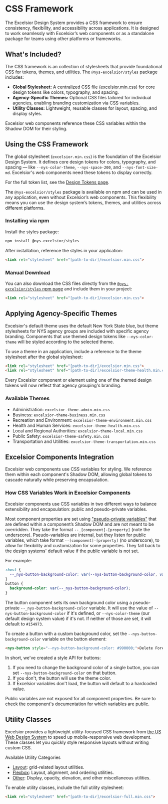 
<Meta title="Styles" />

# CSS Framework

The Excelsior Design System provides a CSS framework to ensure consistency, flexibility, and accessibility across applications. It is designed to work seamlessly with Excelsior’s web components or as a standalone package for teams using other platforms or frameworks.

## What's Included?

The CSS framework is an collection of stylesheets that provide foundational CSS for tokens, themes, and utilities. The `@nys-excelsior/styles` package includes:
  - **Global Stylesheet:** A centralized CSS file (excelsior.min.css) for core design tokens like colors, typography, and spacing.
  - **Agency-Specific Themes:** Optional CSS files tailored for individual agencies, enabling branding customization via CSS variables.
  - **Utility Classes:** Lightweight, reusable classes for layout, spacing, and display styles.

Excelsior web components reference these CSS variables within the Shadow DOM for their styling.

## Using the CSS Framework

The global stylesheet (`excelsior.min.css`) is the foundation of the Excelsior Design System. It defines core design tokens for colors, typography, and spacing — like `--nys-color-theme`, `--nys-space-200`, and `--nys-font-size-md`. Excelsior's web components need these tokens to display correctly.

For the full token list, see the [Design Tokens page](?path=/docs/design-tokens--docs).

The `@nys-excelsior/styles` package is available on npm and can be used in any application, even without Excelsior’s web components. This flexibility means you can use the design system’s tokens, themes, and utilities across different platforms.

### Installing via npm

Install the styles package:

``` bash 
npm install @nys-excelsior/styles
```

After installation, reference the styles in your application:

```html
<link rel="stylesheet" href="[path-to-dir]/excelsior.min.css"> 
```

### Manual Download

You can also download the CSS files directly from the [`@nys-excelsior/styles` npm page](https://www.npmjs.com/org/nys-excelsior) and include them in your project:

```html
<link rel="stylesheet" href="[path-to-dir]/excelsior.min.css">
```

##  Applying Agency-Specific Themes

Excelsior's default theme uses the default New York State blue, but theme stylesheets for NYS agency groups are included with specific agency branding. Components that use themed design tokens like `--nys-color-theme` will be styled according to the selected theme.

To use a theme in an application, include a reference to the theme stylesheet after the global stylesheet:

``` html
<link rel="stylesheet" href="[path-to-dir]/excelsior.min.css">
<link rel="stylesheet" href="[path-to-dir]/excelsior-theme-health.min.css">
```

Every Excelsior component or element using one of the themed design tokens will now reflect that agency grouping's branding.

### Available Themes

- Administration: `excelsior-theme-admin.min.css`
- Business: `excelsior-theme-business.min.css`
- Recreation and Environment: `excelsior-theme-environment.min.css`
- Health and Human Services: `excelsior-theme-health.min.css`
- Local and Regional Authorities: `excelsior-theme-local.min.css`
- Public Safety: `excelsior-theme-safety.min.css`
- Transportation and Utilities: `excelsior-theme-transportation.min.css`

## Excelsior Components Integration

Excelsior web components use CSS variables for styling. We reference them within each component's Shadow DOM, allowing global tokens to cascade naturally while preserving encapsulation.

### How CSS Variables Work in Excelsior Components

Excelsior components use CSS variables in two different ways to balance extensibility and encapsulation: public and pseudo-private variables.

Most component properties are set using ["pseudo-private variables"](https://youtu.be/ZuZizqDF4q8?t=711) that are defined within a component’s Shadow DOM and are not meant to be overridden. They take the format `--_[component]-[property]` (note the underscore). Pseudo-variables are internal, but they listen for public variables, which take format `--[component]-[property]` (no underscore), to allow for flexibility and customization for some properties. They fall back to the design systems' default value if the public variable is not set.

For example:

``` css
:host { 
  --_nys-button-background-color: var(--nys-button-background-color, var(--nys-color-theme, #154973;)); 
}
button { 
  background-color: var(--_nys-button-background-color); 
}
```

The button component sets its own background color using a pseudo-private `--_nys-button-background-color` variable. It will use the value of `--nys-button-background-color` if it's defined, or `--nys-color-theme` (our default design system value) if it's not. If neither of those are set, it will default to `#154973`.

To create a button with a custom background color, set the `--nys-button-background-color` variable on the button element:

``` html
<nys-button style="--nys-button-background-color: #990000;">Delete Forever</button>
```

In short, we've created a style API for buttons:

1. If you need to change the background color of a single button, you can set `--nys-button-background-color` on that button.
2. If you don't, the button will use the theme color.
3. If Excelsior variables don't load, the button will default to a hardcoded value.

Public variables are not exposed for all component properties. Be sure to check the component's documentation for which variables are public.

## Utility Classes

Excelsior provides a lightweight utility-focused CSS framework from [the US Web Design System](https://designsystem.digital.gov/utilities/) to speed up mobile-responsive web development. These classes let you quickly style responsive layouts without writing custom CSS.

Available Utility Categories
- [Layout](?path=/docs/layout-grid--docs): grid-related layout utilities.
- [Flexbox](?path=/docs/flexbox--docs): Layout, alignment, and ordering utilities.
- [Other](?path=/docs/utilities--docs): Display, opacity, elevation, and other miscellaneous utilities.

To enable utility classes, include the full utility stylesheet:

```html
<link rel="stylesheet" href="[path-to-dir]/excelsior-full.min.css">
```
